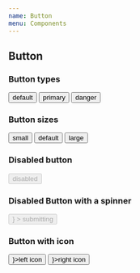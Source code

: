 ```yaml
---
name: Button
menu: Components
---
```



## Button

<PropsTable of={Button} />


### Button types

<Playground>
  <Button className="mb">default</Button>
  <Spacer />
  <Button btnType="primary">primary</Button>
  <Spacer />
  <Button btnType="danger">danger</Button>
</Playground>


### Button sizes

<Playground>
  <Button btnSize="small">small</Button>
  <Spacer />
  <Button>default</Button>
  <Spacer />
  <Button btnSize="large">large</Button>
</Playground>


### Disabled button

<Playground>
  <Button btnType="primary" disabled={true}>disabled</Button>
</Playground>


### Disabled Button with a spinner

<Playground>
  <Button
    btnType="primary"
    disabled={true}
    submitting={true}
    renderSpinner={<Spinner />}
  >
    submitting
  </Button>
</Playground>


### Button with icon

<Playground>
  <Button left={<Icon />}>left icon</Button>
  <Spacer />
  <Button right={<Icon />}>right icon</Button>
</Playground>
